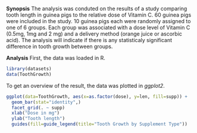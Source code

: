 

**Synopsis**
The analysis was conduted on the results of a study comparing tooth length in guinea pigs to the relative dose of Vitamin C. 60 guinea pigs were included in the study.
10 guinea pigs each were randomly assigned to one of 6 groups.  Each group was associated with a dose level of Vitamin C (0.5mg, 1mg and 2 mg) and a delivery method (orange juice or ascorbic acid).
The analysis will indicate if there is any statisticaly significant difference in tooth growth between groups. 

**Analysis**
First, the data was loaded in R. 
```r
library(datasets)
data(ToothGrowth)
```
To get an overview of the result, the data was plotted in *ggplot2*. 
```r
ggplot(data=ToothGrowth, aes(x=as.factor(dose), y=len, fill=supp)) +
  geom_bar(stat="identity",)
  facet_grid(. ~ supp)
  xlab("Dose in mg")
  ylab("Tooth length")
  guides(fill=guide_legend(title="Tooth Growth by Supplement Type"))
```
